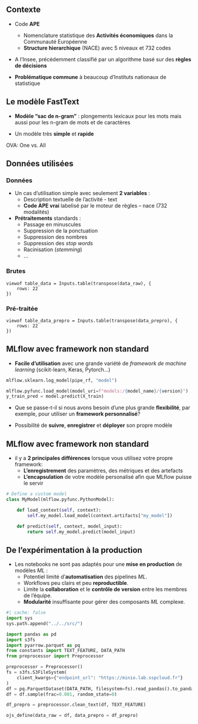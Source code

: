 ## Contexte

- Code [**APE**]{.orange}
  - Nomenclature statistique des [**Activités économiques**]{.blue2} dans la Communauté Européenne
  - [**Structure hierarchique**]{.blue2} (NACE) avec 5 niveaux et  732 codes

- A l'Insee, précédemment classifié par un algorithme basé sur des [**règles de décisions**]{.orange} 

- [**Problématique commune**]{.orange} à beaucoup d'Instituts nationaux de statistique

## Le modèle FastText {background-image="../img/diag-fasttext.png" background-size="90%" background-position="50% 90%"}

::: {.nonincremental}

- [**Modèle "sac de n-gram"**]{.orange} : plongements lexicaux pour les mots mais aussi pour les n-gram de mots et de caractères

- Un modèle très [**simple**]{.orange} et [**rapide**]{.orange}

:::

[OVA: One vs. All]{.absolute bottom=20 left=-200 }

## Données utilisées {.scrollable}

::: {.panel-tabset}

### Données 

- Un cas d'utilisation simple avec seulement [**2 variables**]{.orange} :
  - [Description textuelle]{.blue2} de l'activité - [text]{.green2}
  - [**Code APE vrai**]{.blue2} labelisé par le moteur de règles – [nace]{.green2} (732 modalités)

- [**Prétraitements**]{.orange} standards :
  - Passage en minuscules
  - Suppression de la ponctuation
  - Suppression des nombres
  - Suppression des *stop words*
  - Racinisation (*stemming*)
  - ...


### Brutes

```ojs
viewof table_data = Inputs.table(transpose(data_raw), {
    rows: 22
})
```

### Pré-traitée

```ojs
viewof table_data_prepro = Inputs.table(transpose(data_prepro), {
    rows: 22
})
```

:::

## MLflow avec framework non standard

::: {.nonincremental}

:::: {.fragment fragment-index=1}
- [**Facile d'utilisation**]{.orange} avec une grande variété de *framework de machine learning* (scikit-learn, Keras, Pytorch...) 
::::

:::: {.fragment fragment-index=2}
```python
mlflow.sklearn.log_model(pipe_rf, "model")

mlflow.pyfunc.load_model(model_uri=f"models:/{model_name}/{version}")
y_train_pred = model.predict(X_train)

```
::::

:::: {.fragment fragment-index=3}
- Que se passe-t-il si nous avons besoin d'une plus grande [**flexibilité**]{.orange}, par exemple, pour utiliser un [**framework personnalisé**]{.orange}?
::::

:::: {.fragment fragment-index=4}
- Possibilité de [**suivre**]{.orange}, [**enregistrer**]{.orange} et [**déployer**]{.orange} son propre modèle
::::

:::

## MLflow avec framework non standard

::: {.nonincremental}

:::: {.fragment fragment-index=1}
- il y a [**2 principales différences**]{.orange} lorsque vous utilisez votre propre framework:
  - [**L'enregistrement**]{.blue2} des paramètres, des métriques et des artefacts
  - [**L'encapsulation**]{.blue2} de votre modèle personalisé afin que MLflow puisse le servir
::::

:::: {.fragment fragment-index=2}
```python
# Define a custom model
class MyModel(mlflow.pyfunc.PythonModel):

    def load_context(self, context):
        self.my_model.load_model(context.artifacts["my_model"])

    def predict(self, context, model_input):
        return self.my_model.predict(model_input)
```
::::

:::

## De l'expérimentation à la production

- Les notebooks ne sont pas adaptés pour une [**mise en production**]{.orange} de modèles *ML* :
  - Potentiel limité d'[**automatisation**]{.blue2} des pipelines *ML*.
  - Workflows peu clairs et peu [**reproductible**]{.blue2}.
  - Limite la [**collaboration**]{.blue2} et le [**contrôle de version**]{.blue2} entre les membres de l'équipe.
  - [**Modularité**]{.blue2} insuffisante pour gérer des composants *ML* complexe.


```python
#| cache: false
import sys
sys.path.append("../../src/")

import pandas as pd
import s3fs
import pyarrow.parquet as pq
from constants import TEXT_FEATURE, DATA_PATH
from preprocessor import Preprocessor

preprocessor = Preprocessor()
fs = s3fs.S3FileSystem(
    client_kwargs={"endpoint_url": "https://minio.lab.sspcloud.fr"}
)
df = pq.ParquetDataset(DATA_PATH, filesystem=fs).read_pandas().to_pandas()
df = df.sample(frac=0.001, random_state=0)

df_prepro = preprocessor.clean_text(df, TEXT_FEATURE)

ojs_define(data_raw = df, data_prepro = df_prepro)
```

